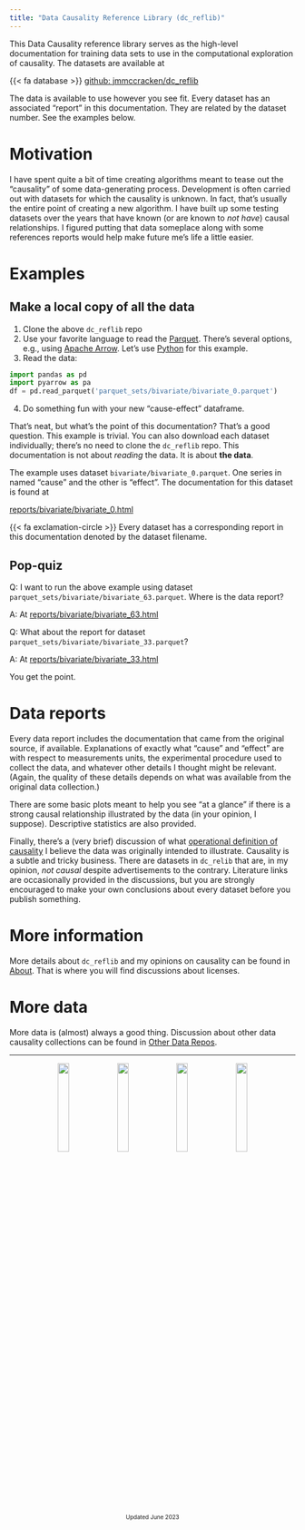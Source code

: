 ```yaml
---
title: "Data Causality Reference Library (dc_reflib)"
---
```


This Data Causality reference library serves as the high-level documentation for training data sets to use in the computational exploration of causality. The datasets are available at

{{< fa database >}} [github: jmmccracken/dc_reflib](https://github.com/jmmccracken/dc_reflib/tree/main)

The data is available to use however you see fit. Every dataset has an associated "report" in this documentation. They are related by the dataset number. See the examples below.

# Motivation

I have spent quite a bit of time creating algorithms meant to tease out the "causality" of some data-generating process. Development is often carried out with datasets for which the causality is unknown. In fact, that's usually the entire point of creating a new algorithm. I have built up some testing datasets over the years that have known (or are known to _not have_) causal relationships. I figured putting that data someplace along with some references reports would help make future me's life a little easier. 

# Examples

## Make a local copy of all the data

1. Clone the above `dc_reflib` repo
2. Use your favorite language to read the [Parquet](https://en.wikipedia.org/wiki/Apache_Parquet). There's several options, e.g., using [Apache Arrow](https://arrow.apache.org/docs/). Let's use [Python](https://arrow.apache.org/docs/python/index.html) for this example.
3. Read the data:
```python
import pandas as pd
import pyarrow as pa
df = pd.read_parquet('parquet_sets/bivariate/bivariate_0.parquet')
```
4. Do something fun with your new "cause-effect" dataframe.

That's neat, but what's the point of this documentation? That's a good question. This example is trivial. You can also download each dataset individually; there's no need to clone the `dc_reflib` repo. This documentation is not about _reading_ the data. It is about **the data**.

The example uses dataset `bivariate/bivariate_0.parquet`. One series in named "cause" and the other is "effect". The documentation for this dataset is found at

[reports/bivariate/bivariate_0.html](reports/bivariate/bivariate_0.qmd)

{{< fa exclamation-circle >}} Every dataset has a corresponding report in this documentation denoted by the dataset filename.

::: {.callout-tip}
## Pop-quiz

Q: I want to run the above example using dataset `parquet_sets/bivariate/bivariate_63.parquet`. Where is the data report?

A: At [reports/bivariate/bivariate_63.html](reports/bivariate/bivariate_63.qmd)

Q: What about the report for dataset `parquet_sets/bivariate/bivariate_33.parquet`?

A: At [reports/bivariate/bivariate_33.html](reports/bivariate/bivariate_33.qmd)

You get the point.
:::

# Data reports

Every data report includes the documentation that came from the original source, if available. Explanations of exactly what "cause" and "effect" are with respect to measurements units, the experimental procedure used to collect the data, and whatever other details I thought might be relevant. (Again, the quality of these details depends on what was available from the original data collection.)

There are some basic plots meant to help you see "at a glance" if there is a strong causal relationship illustrated by the data (in your opinion, I suppose). Descriptive statistics are also provided.

Finally, there's a (very brief) discussion of what [operational definition of causality](opcausdefs.qmd) I believe the data was originally intended to illustrate. Causality is a subtle and tricky business. There are datasets in `dc_relib` that are, in my opinion, _not causal_ despite advertisements to the contrary. Literature links are occasionally provided in the discussions, but you are strongly encouraged to make your own conclusions about every dataset before you publish something.

# More information

More details about `dc_reflib` and my opinions on causality can be found in [About](about.qmd). That is where you will find discussions about licenses.

# More data

More data is (almost) always a good thing. Discussion about other data causality collections can be found in [Other Data Repos](otherdatarepos.qmd).

---
<center>
::: {layout-nrow=2}
![](img/feverdreams/causal_graph_metaphysics_diagram_2.jpeg){width=20%}
![](img/feverdreams/causality_physics_simple_lines_bright_colors_2.jpeg){width=20%}
![](img/feverdreams/directed_acyclic_graph_causality_cartoon_logo_icon_2.jpeg){width=20%}
![](img/feverdreams/causality_philosophy_icon_logo_1.jpeg){width=20%}
:::
<font size=1>Updated June 2023</font>
</center>
